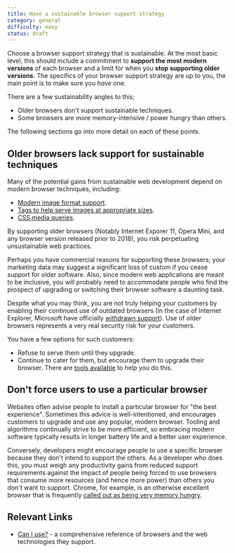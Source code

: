 ```yaml
---
title: Have a sustainable browser support strategy
category: general
difficulty: easy
status: draft
---
```


Choose a browser support strategy that is sustainable. At the most basic level, this should include a commitment to **support the most modern versions** of each browser and a limit for when you **stop supporting older versions**. The specifics of your browser support strategy are up to you, the main point is to make sure you _have_ one.

There are a few sustainability angles to this;

- Older browsers don't support sustainable techniques.
- Some browsers are more memory-intensive / power hungry than others.

The following sections go into more detail on each of these points.

## Older browsers lack support for sustainable techniques

Many of the potential gains from sustainable web development depend on modern browser techniques, including:

- [Modern image format support](https://caniuse.com/webp).
- [Tags to help serve images at appropriate sizes](https://developer.mozilla.org/en-US/docs/Web/HTML/Element/picture).
- [CSS media queries](https://caniuse.com/css-mediaqueries).

By supporting older browsers (Notably Internet Exporer 11, Opera Mini, and any browser version released prior to 2018), you risk perpetuating unsustainable web practices.

Perhaps you have commercial reasons for supporting these browsers; your marketing data may suggest a significant loss of custom if you cease support for older software. Also, since modern web applications are meant to be inclusive, you will probably need to accommodate people who find the prospect of upgrading or switching their browser software a daunting task.

Despite what you may think, you are not truly helping your customers by enabling their continued use of outdated browsers (In the case of Internet Explorer, Microsoft have officially [withdrawn support](https://blogs.windows.com/windowsexperience/2021/05/19/the-future-of-internet-explorer-on-windows-10-is-in-microsoft-edge/)). Use of older browsers represents a very real security risk for your customers.

You have a few options for such customers:

- Refuse to serve them until they upgrade.
- Continue to cater for them, but encourage them to upgrade their browser. There are [tools available](https://browser-update.org/) to help you do this.

## Don't force users to use a particular browser

Websites often advise people to install a particular browser for "the best experience". Sometimes this advice is well-intentioned, and encourages customers to upgrade and use any popular, modern browser. Tooling and algorithms continually strive to be more efficient, so embracing modern software typically results in longer battery life and a better user experience.

Conversely, developers might encourage people to use a specific browser because they don't intend to support the others. As a developer who does this, you must weigh any productivity gains from reduced support requirements against the impact of people being forced to use browsers that consume more resources (and hence more power) than others you don't want to support. Chrome, for example, is an otherwise excellent browser that is frequently [called out as being very memory hungry](https://www.makeuseof.com/tag/chrome-using-much-ram-fix-right-now/).

## Relevant Links

- [Can I use?](https://caniuse.com/) - a comprehensive reference of browsers and the web technologies they support.
